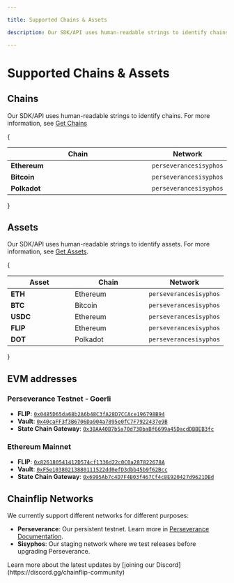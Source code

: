 ```yaml
---

title: Supported Chains & Assets

description: Our SDK/API uses human-readable strings to identify chains.

---
```



# Supported Chains & Assets

## Chains

Our SDK/API uses human-readable strings to identify chains. For more information, see [Get Chains](javascript-sdk/get-chains.md "mention")

{<table>

  <thead>
    <tr>
      <th width="374">Chain</th>
      <th data-type="select" data-multiple>
        Network
      </th>
    </tr>
  </thead>
  <tbody>
    <tr>
      <td>
        <strong>Ethereum</strong>
      </td>
      <td><code>perseverance</code><code>sisyphos</code></td>
    </tr>
    <tr>
      <td>
        <strong>Bitcoin</strong>
      </td>
      <td><code>perseverance</code><code>sisyphos</code></td>
    </tr>
    <tr>
      <td>
        <strong>Polkadot</strong>
      </td>
      <td><code>perseverance</code><code>sisyphos</code></td>
    </tr>
  </tbody>
</table>}

## Assets

Our SDK/API uses human-readable strings to identify assets. For more information, see [Get Assets](javascript-sdk/get-assets.md "mention").

{<table>

  <thead>
    <tr>
      <th width="131">Asset</th>
      <th width="154" data-type="select">
        Chain
      </th>
      <th data-type="select" data-multiple>
        Network
      </th>
    </tr>
  </thead>
  <tbody>
    <tr>
      <td>
        <strong>ETH</strong>
      </td>
      <td>Ethereum</td>
      <td><code>perseverance</code><code>sisyphos</code></td>
    </tr>
    <tr>
      <td>
        <strong>BTC</strong>
      </td>
      <td>Bitcoin</td>
      <td><code>perseverance</code><code>sisyphos</code></td>
    </tr>
    <tr>
      <td>
        <strong>USDC</strong>
      </td>
      <td>Ethereum</td>
      <td><code>perseverance</code><code>sisyphos</code></td>
    </tr>
    <tr>
      <td>
        <strong>FLIP</strong>
      </td>
      <td>Ethereum</td>
      <td><code>perseverance</code><code>sisyphos</code></td>
    </tr>
    <tr>
      <td>
        <strong>DOT</strong>
      </td>
      <td>Polkadot</td>
      <td><code>perseverance</code><code>sisyphos</code></td>
    </tr>
  </tbody>
</table>}

## EVM addresses

### Perseverance Testnet - Goerli

- **FLIP**: [`0x0485D65da68b2A6b48C3fA28D7CCAce196798B94`](https://goerli.etherscan.io/address/0x0485D65da68b2A6b48C3fA28D7CCAce196798B94)
- **Vault**: [`0x40caFF3f3B6706Da904a7895e0fC7F7922437e9B`](https://goerli.etherscan.io/address/0x40caFF3f3B6706Da904a7895e0fC7F7922437e9B)
- **State Chain Gateway**: [`0x38AA40B7b5a70d738baBf6699a45DacdDBBEB3fc`](https://goerli.etherscan.io/address/0x38AA40B7b5a70d738baBf6699a45DacdDBBEB3fc)

### Ethereum Mainnet

- **FLIP**: [`0x826180541412D574cf1336d22c0C0a287822678A`](https://etherscan.io/address/0x826180541412D574cf1336d22c0C0a287822678A)
- **Vault**: [`0xF5e10380213880111522dd0efD3dbb45b9f62Bcc`](https://etherscan.io/address/0xF5e10380213880111522dd0efD3dbb45b9f62Bcc)
- **State Chain Gateway**: [`0x6995Ab7c4D7F4B03f467Cf4c8E920427d9621DBd`](https://etherscan.io/address/0x6995Ab7c4D7F4B03f467Cf4c8E920427d9621DBd)


## Chainflip Networks

We currently support different networks for different purposes:

- **Perseverance**: Our persistent testnet. Learn more in [Perseverance Documentation](../../perseverance/validator-documentation).
- **Sisyphos**: Our staging network where we test releases before upgrading Perseverance.

<Callout type="info">
  Learn more about the latest updates by [joining our
  Discord](https://discord.gg/chainflip-community)
</Callout>
